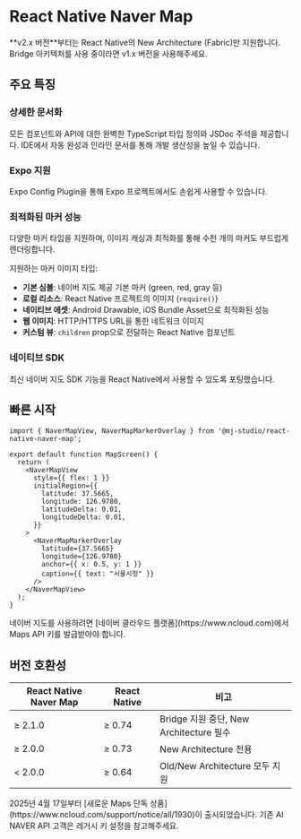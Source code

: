 
# React Native Naver Map

<Callout type="info" emoji="🚀">
  **v2.x 버전**부터는 React Native의 New Architecture (Fabric)만 지원합니다.
  Bridge 아키텍처를 사용 중이라면 v1.x 버전을 사용해주세요.
</Callout>

## 주요 특징

### 상세한 문서화
모든 컴포넌트와 API에 대한 완벽한 TypeScript 타입 정의와 JSDoc 주석을 제공합니다. IDE에서 자동 완성과 인라인 문서를 통해 개발 생산성을 높일 수 있습니다.

### Expo 지원
Expo Config Plugin을 통해 Expo 프로젝트에서도 손쉽게 사용할 수 있습니다.

### 최적화된 마커 성능
다양한 마커 타입을 지원하며, 이미지 캐싱과 최적화를 통해 수천 개의 마커도 부드럽게 렌더링합니다.

지원하는 마커 이미지 타입:
- **기본 심볼**: 네이버 지도 제공 기본 마커 (green, red, gray 등)
- **로컬 리소스**: React Native 프로젝트의 이미지 (`require()`)
- **네이티브 에셋**: Android Drawable, iOS Bundle Asset으로 최적화된 성능
- **웹 이미지**: HTTP/HTTPS URL을 통한 네트워크 이미지
- **커스텀 뷰**: `children` prop으로 전달하는 React Native 컴포넌트

### 네이티브 SDK
최신 네이버 지도 SDK 기능을 React Native에서 사용할 수 있도록 포팅했습니다.


## 빠른 시작

```tsx
import { NaverMapView, NaverMapMarkerOverlay } from '@mj-studio/react-native-naver-map';

export default function MapScreen() {
  return (
    <NaverMapView
      style={{ flex: 1 }}
      initialRegion={{
        latitude: 37.5665,
        longitude: 126.9780,
        latitudeDelta: 0.01,
        longitudeDelta: 0.01,
      }}
    >
      <NaverMapMarkerOverlay
        latitude={37.5665}
        longitude={126.9780}
        anchor={{ x: 0.5, y: 1 }}
        caption={{ text: "서울시청" }}
      />
    </NaverMapView>
  );
}
```

<Callout type="warning">
  네이버 지도를 사용하려면 [네이버 클라우드 플랫폼](https://www.ncloud.com)에서 Maps API 키를 발급받아야 합니다.
</Callout>

## 버전 호환성

| React Native Naver Map | React Native | 비고                                |
|------------------------|--------------|-----------------------------------|
| ≥ 2.1.0                | ≥ 0.74       | Bridge 지원 중단, New Architecture 필수 |
| ≥ 2.0.0                | ≥ 0.73       | New Architecture 전용               |
| < 2.0.0                | ≥ 0.64       | Old/New Architecture 모두 지원        |

<Callout>
  2025년 4월 17일부터 [새로운 Maps 단독 상품](https://www.ncloud.com/support/notice/all/1930)이 출시되었습니다.
  기존 AI NAVER API 고객은 레거시 키 설정을 참고해주세요.
</Callout>
